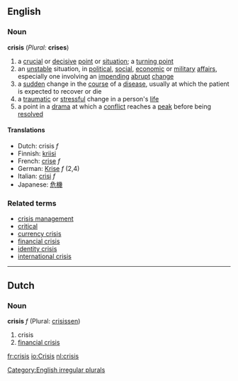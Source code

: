 ==English==
=== Noun ===
'''crisis''' (''Plural:'' '''crises''')
#a [[crucial]] or [[decisive]] [[point]] or [[situation]]; a [[turning point]]
#an [[unstable]] situation, in [[political]], [[social]], [[economic]] or [[military]] [[affair]]s, especially one involving an [[impending]] [[abrupt]] [[change]]
#a [[sudden]] change in the [[course]] of a [[disease]], usually at which the patient is expected to recover or die
#a [[traumatic]] or [[stressful]] change in a person's [[life]]
#a point in a [[drama]] at which a [[conflict]] reaches a [[peak]] before being [[resolved]]

====Translations====
*Dutch: crisis ''f''
*Finnish: [[kriisi]]
*French: [[crise]] ''f''
*German: [[Krise]] ''f'' (2,4)
*Italian: [[crisi]] ''f''
*Japanese: [[危機]]

===Related terms===
*[[crisis management]]
*[[critical]]
*[[currency crisis]]
*[[financial crisis]]
*[[identity crisis]]
*[[international crisis]]

[[Category:English irregular plurals]]

----
==Dutch==
===Noun===
'''crisis''' ''f'' (Plural: [[crisissen]])

# crisis
# [[financial crisis]]

[[fr:crisis]]
[[io:Crisis]]
[[nl:crisis]]